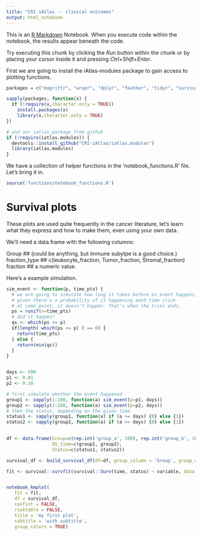 ```yaml
---
title: "CRI iAtlas -- clinical outcomes"
output: html_notebook
---
```


This is an [R Markdown](http://rmarkdown.rstudio.com) Notebook. When you execute code within the notebook, the results appear beneath the code. 

Try executing this chunk by clicking the *Run* button within the chunk or by placing your cursor inside it and pressing *Ctrl+Shift+Enter*. 

First we are going to install the iAtlas-modules package to gain access to plotting functions.

```r
packages = c("magrittr", "wrapr", "dplyr", "feather", "tidyr", "survival", "survminer")

sapply(packages, function(x) {
  if (!require(x,character.only = TRUE))
    install.packages(x)
    library(x,character.only = TRUE)
})

# and our iatlas package from github
if (!require(iatlas.modules)) {
  devtools::install_github("CRI-iAtlas/iatlas.modules")
  library(iatlas.modules)
}

```

We have a collection of helper functions in the 'notebook_functions.R' file. Let's bring it in.

```r
source('functions/notebook_functions.R')
```


# Survival plots

These plots are used quite frequently in the cancer literature, let's learn what they express and 
how to make them, even using your own data.

We'll need a data.frame with the following columns:

Group         ## (could be anything, but immune subytpe is a good choice.)
fraction_type ## c(leukocyte_fraction, Tumor_fraction, Stromal_fraction)
fraction      ## a numeric value.

Here's a example simulation.

```r

sim_event <- function(p, time_pts) {
  # we are going to simulate how long it takes before an event happens, 
  # given there's a probability of it happening each time click
  # at some point, it doesn't happen. That's when the trial ends.
  ps = runif(n=time_pts)
  # did it happen?
  qs <- which(ps <= p)
  if(length( which(ps <= p) ) == 0) {
    return(time_pts)
  } else {
    return(min(qs))
  }
}


days <- 500
p1 <- 0.01
p2 <- 0.10

# first simulate whether the event happened
group1 <- sapply(1:100, function(a) sim_event(p=p1, days))
group2 <- sapply(1:100, function(a) sim_event(p=p2, days))
# then the status, depending on the given time
status1 <- sapply(group1, function(a) if (a >= days) {0} else {1})
status2 <- sapply(group2, function(a) if (a >= days) {0} else {1})
  

df <- data.frame(Group=c(rep.int('group_a', 100), rep.int('group_b', 100)), 
                 OS_time=c(group1, group2),
                 Status=c(status1, status2))

survival_df <- build_survival_df(df=df, group_column = 'Group', group_options = 'Group', time_column = 'OS_time', status_column='Status', div_range = 'median', k=2 ) 

fit <- survival::survfit(survival::Surv(time, status) ~ variable, data = survival_df)


notebook_kmplot(
   fit = fit,
   df = survival_df,
   confint = FALSE,
   risktable = FALSE,
   title = 'my first plot',
   subtitle = 'with subtitle',
   group_colors = TRUE)
```



#     


 
    



